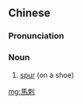 {{also|马刺}}
==Chinese==
{{zh-forms|s=马刺}}

===Pronunciation===
{{zh-pron
|m=mǎcì
|cat=n
}}

===Noun===
{{zh-noun}}
# [[spur]] (on a shoe)

[[mg:馬刺]]